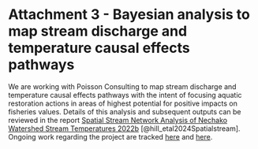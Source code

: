 

# **Attachment 3 - Bayesian analysis to map stream discharge and temperature causal effects pathways** {-#attach-3-bayes}

We are working with Poisson Consulting to map stream discharge and temperature causal effects pathways with the intent of focusing aquatic restoration actions in areas of highest potential for positive impacts on fisheries values. Details of this analysis and subsequent outputs can be reviewed in the report [Spatial Stream Network Analysis of Nechako Watershed Stream Temperatures 2022b](https://www.poissonconsulting.ca/temporary-hidden-link/1295467017/fish-passage-22b/) [@hill_etal2024Spatialstream]. Ongoing work regarding the project are tracked [here](https://github.com/poissonconsulting/fish-passage-22/issues) and [here](https://github.com/poissonconsulting/fish-passage-22b/issues). 

